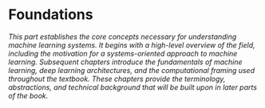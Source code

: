 # Foundations {#foundations}

::: {.content-visible when-format="html"}
_This part establishes the core concepts necessary for understanding machine learning systems. It begins with a high-level overview of the field, including the motivation for a systems-oriented approach to machine learning. Subsequent chapters introduce the fundamentals of machine learning, deep learning architectures, and the computational framing used throughout the textbook. These chapters provide the terminology, abstractions, and technical background that will be built upon in later parts of the book._

:::
